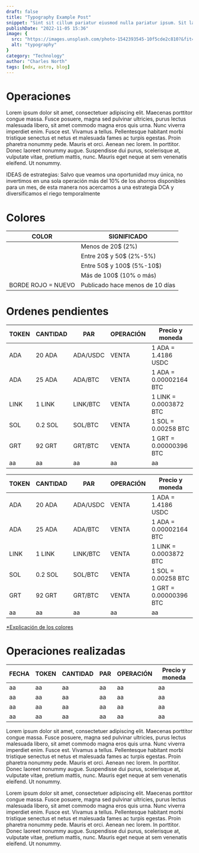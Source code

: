 ```yaml
---
draft: false
title: "Typography Example Post"
snippet: "Sint sit cillum pariatur eiusmod nulla pariatur ipsum. Sit laborum anim qui mollit tempor pariatur nisi minim dolor. Aliquip et adipisicing sit sit fugiat"
publishDate: "2022-11-05 15:36"
image: {
  src: "https://images.unsplash.com/photo-1542393545-10f5cde2c810?&fit=crop&w=430&h=240",
  alt: "typography"
}
category: "Technology"
author: "Charles North"
tags: [mdx, astro, blog]
---
```



<h1 class= "text-5xl font-bold text-center tracking-wide">Operaciones</h1>

<div
 class="mx-auto prose prose-lg mt-6 max-w-3xl prose-h3:underline prose-p:text-justify">

Lorem ipsum dolor sit amet, consectetuer adipiscing elit. Maecenas porttitor congue massa. Fusce posuere, magna sed pulvinar ultricies, purus lectus malesuada libero, sit amet commodo magna eros quis urna.
Nunc viverra imperdiet enim. Fusce est. Vivamus a tellus.
Pellentesque habitant morbi tristique senectus et netus et malesuada fames ac turpis egestas. Proin pharetra nonummy pede. Mauris et orci.
Aenean nec lorem. In porttitor. Donec laoreet nonummy augue.
Suspendisse dui purus, scelerisque at, vulputate vitae, pretium mattis, nunc. Mauris eget neque at sem venenatis eleifend. Ut nonummy.

IDEAS de estrategias: Salvo que veamos una oportunidad muy única, no invertimos en una sola operación más del 10% de los ahorros disponibles
para un mes, de esta manera nos acercamos a una estrategia DCA y diversificamos el riego temporalmente

<h1 class= "text-3xl font-bold text-center tracking-wide">Colores</h1><a name="1"></a>

<div class="overflow-x-auto max-w-full">
  <table class="min-w-full border-collapse border border-zinc-950 border-2 divide-x-2 divide-y-2 divide-zinc-950">
    <thead class="bg-gray-100">
      <tr>
        <th class="border border-gray-500 px-20 py-2 text-center text-bold">COLOR</th>
        <th class="border border-gray-500 px-2 py-2 text-center text-bold">SIGNIFICADO</th>
      </tr>
    </thead>
    <tbody>
      <tr>
        <td class="border border-gray-500 px-4 py-2 bg-lime-200"></td>
        <td class="border border-gray-500 px-4 py-2 text-center">Menos de 20$ (2%)</td>
      </tr>
      <tr>
        <td class="border border-gray-500 px-4 py-2 bg-cyan-100"></td>
        <td class="border border-gray-500 px-4 py-2 text-center">Entre 20$ y 50$ (2%-5%)</td>
      </tr>
      <tr>
        <td class="border border-gray-500 px-4 py-2 bg-purple-200"></td>
        <td class="border border-gray-500 px-4 py-2 text-center">Entre 50$ y 100$ (5%-10$)</td>
      </tr>
      <tr>
        <td class="border border-gray-500 px-4 py-2 bg-orange-200"></td>
        <td class="border border-gray-500 px-4 py-2 text-center">Más de 100$ (10% o más)</td>
      </tr>
      <tr>
        <td class="border-2 border-red-400 px-4 py-2 text-red-400 text-center align-middle">BORDE ROJO = NUEVO</td>
        <td class="border border-gray-500 px-4 py-2 text-center">Publicado hace menos de 10 días</td>
      </tr>
    </tbody>
  </table>
</div>


<h1 class= "text-3xl font-bold text-center tracking-wide">Ordenes pendientes</h1>

<div class="overflow-x-auto max-w-full">
  <table class="min-w-full border-collapse border border-zinc-950 border-2 divide-x-2 divide-y-2 divide-zinc-950">
    <thead class="bg-gray-100">
      <tr>
        <th class="border border-gray-500 px-4 py-2 text-center text-bold">TOKEN</th>
        <th class="border border-gray-500 px-4 py-2 text-center text-bold">CANTIDAD</th>
        <th class="border border-gray-500 px-4 py-2 text-center text-bold">PAR</th>
        <th class="border border-gray-500 px-4 py-2 text-center text-bold">OPERACIÓN</th>
        <th class="border border-gray-500 px-4 py-2 text-center text-bold">Precio y moneda</th>
      </tr>
    </thead>
    <tbody>
      <tr>
        <td class="border-2 border-red-400 px-4 py-2 text-center bg-cyan-100">ADA</td>
        <td class="border border-gray-500 px-4 py-2 text-center">20 ADA</td>
        <td class="border border-gray-500 px-4 py-2 text-center">ADA/USDC</td>
        <td class="border border-gray-500 px-4 py-2 text-center text-red-500">VENTA</td>
        <td class="border border-gray-500 px-4 py-2">1 ADA = 1.4186 USDC</td>
      </tr>
      <tr>
        <td class="border-2 border-red-400 px-4 py-2 text-center bg-purple-200">ADA</td>
        <td class="border border-gray-500 px-4 py-2 text-center">25 ADA</td>
        <td class="border border-gray-500 px-4 py-2 text-center">ADA/BTC</td>
        <td class="border border-gray-500 px-4 py-2 text-center text-red-500">VENTA</td>
        <td class="border border-gray-500 px-4 py-2">1 ADA = 0.00002164 BTC</td>
      </tr>
      <tr>
        <td class="border border-gray-500 px-4 py-2 text-center">LINK</td>
        <td class="border border-gray-500 px-4 py-2 text-center">1 LINK</td>
        <td class="border border-gray-500 px-4 py-2 text-center">LINK/BTC</td>
        <td class="border border-gray-500 px-4 py-2 text-center text-red-500">VENTA</td>
        <td class="border border-gray-500 px-4 py-2">1 LINK = 0.0003872 BTC</td>
      </tr>
      <tr>
        <td class="border border-gray-500 px-4 py-2 text-center">SOL</td>
        <td class="border border-gray-500 px-4 py-2 text-center">0.2 SOL</td>
        <td class="border border-gray-500 px-4 py-2 text-center">SOL/BTC</td>
        <td class="border border-gray-500 px-4 py-2 text-center text-red-500">VENTA</td>
        <td class="border border-gray-500 px-4 py-2">1 SOL = 0.00258 BTC</td>
      </tr>
      <tr>
        <td class="border border-gray-500 px-4 py-2 text-center">GRT</td>
        <td class="border border-gray-500 px-4 py-2 text-center">92 GRT</td>
        <td class="border border-gray-500 px-4 py-2 text-center">GRT/BTC</td>
        <td class="border border-gray-500 px-4 py-2 text-center text-red-500">VENTA</td>
        <td class="border border-gray-500 px-4 py-2">1 GRT = 0.00000396 BTC</td>
      </tr>
      <tr>
        <td class="border border-gray-500 px-4 py-2">aa</td>
        <td class="border border-gray-500 px-4 py-2">aa</td>
        <td class="border border-gray-500 px-4 py-2">aa</td>
        <td class="border border-gray-500 px-4 py-2">aa</td>
        <td class="border border-gray-500 px-4 py-2">aa</td>
      </tr>
    </tbody>
  </table>
</div>

<div class="w-full px-0 sm:px-4">
  <table class="w-full border-collapse border border-zinc-950 border-2 divide-x-2 divide-y-2 divide-zinc-950">
    <thead class="bg-gray-100">
      <tr>
        <th class="border border-gray-500 px-2 sm:px-4 py-2 text-center font-bold text-xs sm:text-base">TOKEN</th>
        <th class="border border-gray-500 px-2 sm:px-4 py-2 text-center font-bold text-xs sm:text-base">CANTIDAD</th>
        <th class="border border-gray-500 px-2 sm:px-4 py-2 text-center font-bold text-xs sm:text-base">PAR</th>
        <th class="border border-gray-500 px-2 sm:px-4 py-2 text-center font-bold text-xs sm:text-base">OPERACIÓN</th>
        <th class="border border-gray-500 px-2 sm:px-4 py-2 text-center font-bold text-xs sm:text-base">Precio y moneda</th>
      </tr>
    </thead>
    <tbody>
      <tr>
        <td class="border-2 border-red-400 px-2 sm:px-4 py-2 text-center bg-cyan-100 text-xs sm:text-base">ADA</td>
        <td class="border border-gray-500 px-2 sm:px-4 py-2 text-center text-xs sm:text-base">20 ADA</td>
        <td class="border border-gray-500 px-2 sm:px-4 py-2 text-center text-xs sm:text-base">ADA/USDC</td>
        <td class="border border-gray-500 px-2 sm:px-4 py-2 text-center text-red-500 text-xs sm:text-base">VENTA</td>
        <td class="border border-gray-500 px-2 sm:px-4 py-2 text-xs sm:text-base">1 ADA = 1.4186 USDC</td>
      </tr>
      <tr>
        <td class="border-2 border-red-400 px-2 sm:px-4 py-2 text-center bg-purple-200 text-xs sm:text-base">ADA</td>
        <td class="border border-gray-500 px-2 sm:px-4 py-2 text-center text-xs sm:text-base">25 ADA</td>
        <td class="border border-gray-500 px-2 sm:px-4 py-2 text-center text-xs sm:text-base">ADA/BTC</td>
        <td class="border border-gray-500 px-2 sm:px-4 py-2 text-center text-red-500 text-xs sm:text-base">VENTA</td>
        <td class="border border-gray-500 px-2 sm:px-4 py-2 text-xs sm:text-base">1 ADA = 0.00002164 BTC</td>
      </tr>
      <tr>
        <td class="border border-gray-500 px-2 sm:px-4 py-2 text-center text-xs sm:text-base">LINK</td>
        <td class="border border-gray-500 px-2 sm:px-4 py-2 text-center text-xs sm:text-base">1 LINK</td>
        <td class="border border-gray-500 px-2 sm:px-4 py-2 text-center text-xs sm:text-base">LINK/BTC</td>
        <td class="border border-gray-500 px-2 sm:px-4 py-2 text-center text-red-500 text-xs sm:text-base">VENTA</td>
        <td class="border border-gray-500 px-2 sm:px-4 py-2 text-xs sm:text-base">1 LINK = 0.0003872 BTC</td>
      </tr>
      <tr>
        <td class="border border-gray-500 px-2 sm:px-4 py-2 text-center text-xs sm:text-base">SOL</td>
        <td class="border border-gray-500 px-2 sm:px-4 py-2 text-center text-xs sm:text-base">0.2 SOL</td>
        <td class="border border-gray-500 px-2 sm:px-4 py-2 text-center text-xs sm:text-base">SOL/BTC</td>
        <td class="border border-gray-500 px-2 sm:px-4 py-2 text-center text-red-500 text-xs sm:text-base">VENTA</td>
        <td class="border border-gray-500 px-2 sm:px-4 py-2 text-xs sm:text-base">1 SOL = 0.00258 BTC</td>
      </tr>
      <tr>
        <td class="border border-gray-500 px-2 sm:px-4 py-2 text-center text-xs sm:text-base">GRT</td>
        <td class="border border-gray-500 px-2 sm:px-4 py-2 text-center text-xs sm:text-base">92 GRT</td>
        <td class="border border-gray-500 px-2 sm:px-4 py-2 text-center text-xs sm:text-base">GRT/BTC</td>
        <td class="border border-gray-500 px-2 sm:px-4 py-2 text-center text-red-500 text-xs sm:text-base">VENTA</td>
        <td class="border border-gray-500 px-2 sm:px-4 py-2 text-xs sm:text-base">1 GRT = 0.00000396 BTC</td>
      </tr>
      <tr>
        <td class="border border-gray-500 px-2 sm:px-4 py-2 text-xs sm:text-base">aa</td>
        <td class="border border-gray-500 px-2 sm:px-4 py-2 text-xs sm:text-base">aa</td>
        <td class="border border-gray-500 px-2 sm:px-4 py-2 text-xs sm:text-base">aa</td>
        <td class="border border-gray-500 px-2 sm:px-4 py-2 text-xs sm:text-base">aa</td>
        <td class="border border-gray-500 px-2 sm:px-4 py-2 text-xs sm:text-base">aa</td>
      </tr>
    </tbody>
  </table>
</div>

[*Explicación de los colores](#1)


<h1 class= "text-3xl font-bold text-center tracking-wide">Operaciones realizadas</h1>

<div class="overflow-x-auto max-w-full">
  <table class="min-w-full border-collapse border border-gray-200">
    <thead class="bg-gray-100">
      <tr>
        <th class="border border-gray-500 px-4 py-2 text-center text-bold">FECHA</th>
        <th class="border border-gray-500 px-4 py-2 text-center text-bold">TOKEN</th>
        <th class="border border-gray-500 px-4 py-2 text-center text-bold">CANTIDAD</th>
        <th class="border border-gray-500 px-4 py-2 text-center text-bold">PAR</th>
        <th class="border border-gray-500 px-4 py-2 text-center text-bold">OPERACIÓN</th>
        <th class="border border-gray-500 px-4 py-2 text-center text-bold">Precio y moneda</th>
      </tr>
    </thead>
    <tbody>
      <tr class="bg-orange-300">
        <td class="border border-gray-500 px-4 py-2">aa</td>
        <td class="border border-gray-500 px-4 py-2">aa</td>
        <td class="border border-gray-500 px-4 py-2">aa</td>
        <td class="border border-gray-500 px-4 py-2">aa</td>
        <td class="border border-gray-500 px-4 py-2">aa</td>
        <td class="border border-gray-500 px-4 py-2">aa</td>
      </tr>
      <tr>
        <td class="border border-gray-500 px-4 py-2">aa</td>
        <td class="border border-gray-500 px-4 py-2">aa</td>
        <td class="border border-gray-500 px-4 py-2">aa</td>
        <td class="border border-gray-500 px-4 py-2">aa</td>
        <td class="border border-gray-500 px-4 py-2">aa</td>
        <td class="border border-gray-500 px-4 py-2">aa</td>
      </tr>
      <tr>
        <td class="border border-gray-500 px-4 py-2">aa</td>
        <td class="border border-gray-500 px-4 py-2">aa</td>
        <td class="border border-gray-500 px-4 py-2">aa</td>
        <td class="border border-gray-500 px-4 py-2">aa</td>
        <td class="border border-gray-500 px-4 py-2">aa</td>
        <td class="border border-gray-500 px-4 py-2">aa</td>
      </tr>
      <tr>
        <td class="border border-gray-500 px-4 py-2">aa</td>
        <td class="border border-gray-500 px-4 py-2">aa</td>
        <td class="border border-gray-500 px-4 py-2">aa</td>
        <td class="border border-gray-500 px-4 py-2">aa</td>
        <td class="border border-gray-500 px-4 py-2">aa</td>
        <td class="border border-gray-500 px-4 py-2">aa</td>
      </tr>
    </tbody>
  </table>
</div>

Lorem ipsum dolor sit amet, consectetuer adipiscing elit. Maecenas porttitor congue massa. Fusce posuere, magna sed pulvinar ultricies, purus lectus malesuada libero, sit amet commodo magna eros quis urna.
Nunc viverra imperdiet enim. Fusce est. Vivamus a tellus.
Pellentesque habitant morbi tristique senectus et netus et malesuada fames ac turpis egestas. Proin pharetra nonummy pede. Mauris et orci.
Aenean nec lorem. In porttitor. Donec laoreet nonummy augue.
Suspendisse dui purus, scelerisque at, vulputate vitae, pretium mattis, nunc. Mauris eget neque at sem venenatis eleifend. Ut nonummy.

Lorem ipsum dolor sit amet, consectetuer adipiscing elit. Maecenas porttitor congue massa. Fusce posuere, magna sed pulvinar ultricies, purus lectus malesuada libero, sit amet commodo magna eros quis urna.
Nunc viverra imperdiet enim. Fusce est. Vivamus a tellus.
Pellentesque habitant morbi tristique senectus et netus et malesuada fames ac turpis egestas. Proin pharetra nonummy pede. Mauris et orci.
Aenean nec lorem. In porttitor. Donec laoreet nonummy augue.
Suspendisse dui purus, scelerisque at, vulputate vitae, pretium mattis, nunc. Mauris eget neque at sem venenatis eleifend. Ut nonummy.

</div>